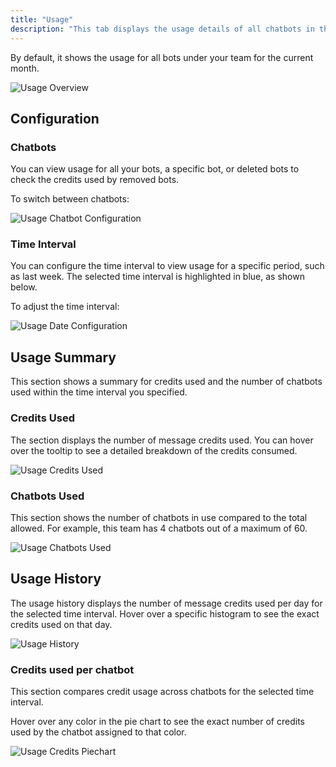 ```yaml
---
title: "Usage"
description: "This tab displays the usage details of all chatbots in the selected team. You can also filter usage data for a specific team. "
---
```


By default, it shows the usage for all bots under your team for the current month.

![Usage Overview](images/usage/usage-overview.png)

## Configuration

### Chatbots

You can view usage for all your bots, a specific bot, or deleted bots to check the credits used by removed bots. 

To switch between chatbots:

![Usage Chatbot Configuration](images/usage/usage-chatbot-configuration.gif)

### Time Interval

You can configure the time interval to view usage for a specific period, such as last week. The selected time interval is highlighted in blue, as shown below.

To adjust the time interval:

![Usage Date Configuration](images/usage/usage-date-configuration.gif)

## Usage Summary

This section shows a summary for credits used and the number of chatbots used within the time interval you specified.

### Credits Used

The section displays the number of message credits used. You can hover over the tooltip to see a detailed breakdown of the credits consumed.

![Usage Credits Used](images/usage/usage-credits-used.gif)

### Chatbots Used

This section shows the number of chatbots in use compared to the total allowed. For example, this team has 4 chatbots out of a maximum of 60.

![Usage Chatbots Used](images/usage/usage-chatbots-used.png)

## Usage History

The usage history displays the number of message credits used per day for the selected time interval. Hover over a specific histogram to see the exact credits used on that day.

![Usage History](images/usage/usage-history.png)

### Credits used per chatbot

This section compares credit usage across chatbots for the selected time interval. 

Hover over any color in the pie chart to see the exact number of credits used by the chatbot assigned to that color.

![Usage Credits Piechart](images/usage/usage-credits-piechart.gif)